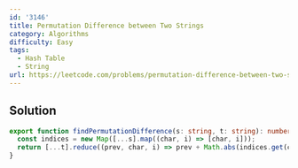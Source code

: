 ```yaml
---
id: '3146'
title: Permutation Difference between Two Strings
category: Algorithms
difficulty: Easy
tags:
  - Hash Table
  - String
url: https://leetcode.com/problems/permutation-difference-between-two-strings
---
```


## Solution

```typescript showLineNumbers
export function findPermutationDifference(s: string, t: string): number {
  const indices = new Map([...s].map((char, i) => [char, i]));
  return [...t].reduce((prev, char, i) => prev + Math.abs(indices.get(char)! - i), 0);
}
```
